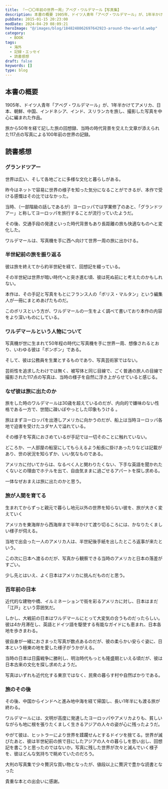 ```yaml
---
title: 『一〇〇年前の世界一周』アベグ・ワルデマール【写真集】
description: 本書の概要 1905年、ドイツ人青年「アベグ・ワルデマール」が、1年半かけてアメリカ、日本、朝鮮、中国、インドネシア、インド、スリランカを旅し、撮影した写真を中心に編まれた作品。旅から50年を経て記した旅の回想録、当時の時代背景を交えた文章が添えられた117点の写真による100年前の世界の記録。
pubDate: 2015-01-15 20:23:00
modDate: 2024-04-29 08:09:21
heroImage: "@/images/blog/1848248062697642923-around-the-world.webp"
category:
  - BOOK
tags:
  - 海外
  - 記録・エッセイ
  - 読書感想
draft: false
keywords: []
type: blog
---
```


## 本書の概要

1905年、ドイツ人青年「アベグ・ワルデマール」が、1年半かけてアメリカ、日本、朝鮮、中国、インドネシア、インド、スリランカを旅し、撮影した写真を中心に編まれた作品。

旅から50年を経て記した旅の回想録、当時の時代背景を交えた文章が添えられた117点の写真による100年前の世界の記録。

## 読書感想

### グランドツアー

世界は広い、そして各地ごとに多様な文化と暮らしがある。

昨今はネットで容易に世界の様子を知った気分になることができるが、本作で受ける感慨はその比ではなかった。

当時、（一部階級の話しであるが）ヨーロッパでは学業修了のあと、「グランドツアー」と称してヨーロッパを旅行することが流行っていたようだ。

その後、交通手段の発達といった時代背景もあり長距離の旅も快適なものへと変化した。

ワルデマールは、写真機を手に西へ向けて世界一周の旅に出かける。

### 半世紀前の旅を振り返る

彼は旅を終えてから約半世紀を経て、回想記を綴っている。

その半世紀は世界が暗い時代へと突き進む頃、彼は死ぬ前にと考えたのかもしれない。

本作は、その手記と写真をもとにフランス人の「ボリス・マルタン」という編集人が一冊にまとめあげたものだ。

このボリスという方が、ワルデマールの一生をよく調べて書いており本作の内容をより深いものにしている。

### ワルデマールという人物について

写真機が世に生まれて50年程の時代に写真機を手に世界一周、想像されるとおり、いわゆる彼は「ボンボン」である。

そして、彼は公務員を生業とするものであり、写真芸術家ではない。

芸術性を追求したわけでは無く、被写体と同じ目線で、ごく普通の旅人の目線で撮影された117点の写真は、当時の様子を自然に浮き上がらせていると感じる。

### なぜ彼は旅に出たのか

旅をした時のワルデマールは30歳を超えているのだが、内向的で嫌味のない性格である一方で、世間に疎いぼやっとした印象もうける
。

旅はまずヨーロッパを出港しアメリカに向かうのだが、船上は当時ヨーロッパ各地で迫害を受けたユダヤ人で溢れている。

その様子を写真におさめているが手記では一切そのことに触れていない。

どころか、一人部屋の船室にしてもらえるよう船長に掛けあったりなどは記載があり、世の状況を知らずか、いい気なものである。

アメリカに付いてからは、なるべく人と関わりたくない、下手な英語を聞かれたくないとの理由でホテルを出て、自由気ままに過ごせるアパートを探し求める。

一体なぜおまえは旅に出たのかと思う。

### 旅が人間を育てる

生まれてからずっと親元で暮らし地元以外の世界を知らない彼を、旅が大きく変えていく

アメリカを東海岸から西海岸まで半年かけて渡り切るころには、かなりたくましい様子が伺える。

当地で出会った一人のアメリカ人は、半世紀後手紙を出したところ返事が来たという。

この次に日本へ渡るのだが、写真から観察できる当時のアメリカと日本の落差がすごい。

少し先とはいえ、よく日本はアメリカに挑んだものだと思う。

### 百年前の日本

近代的な建物や橋、イルミネーションで街を彩るアメリカに対し、日本はまだ「江戸」という雰囲気だ。

しかし、大戦前の日本はワルデマールにとって大変気の合うものだったらしい。
彼は4か月滞在し、英語とドイツ語を駆使する有能なガイドにも恵まれ、日本各地を歩きまわる。

彼自身が一緒におさまった写真が数点あるのだが、彼の柔らかい安らぐ姿に、日本という極東の地を愛した様子がうかがえる。

当時の日本は日露戦争に勝利し、明治時代もっとも隆盛期といえる頃だが、彼は日本古来の文化を探し求めたようだ。

写真はいずれも近代化する東京ではなく、民衆の暮らす村や自然ばかりである。

### 旅のその後

その後、中国からインドへと進み地中海を経て帰国し、長い1年半にも渡る旅が終わる。

ワルデマールには、文明が高度に発達したヨーロッパやアメリカよりも、貧しいながらも地に根を張りたくましく生きるアジアの人々の姿が心に残ったようだ。

やがて彼は、ヒットラーにより世界を蹂躙せんとするドイツを捨てる。世界が滅びたあと、彼は半世紀前の旅で目にしたアジアの人々の暮らしを思い出し、回想記を書こうと思ったのではないか。写真に残した世界が次々と滅んでいく様子を、彼はどんな気持ちで眺めていたのだろう。

大判の写真集で少々贅沢な買い物となったが、値段以上に贅沢で豊かな読書となった

貴重な本との出会いに感謝。

<div class='not-prose'>
	<div data-vc_mylinkbox_id='886767419'></div>
</div>
